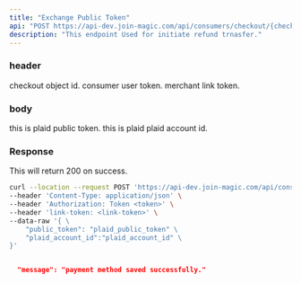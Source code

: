 ```yaml
---
title: "Exchange Public Token"
api: "POST https://api-dev.join-magic.com/api/consumers/checkout/{checkout_id}/exchange_public_token/"
description: "This endpoint Used for initiate refund trnasfer."
---
```


### header
<ParamField path="checkout_id" type="string">
  checkout object id.
</ParamField>

<ParamField header="Authorization" type="string">
  consumer user token.
</ParamField>

<ParamField header="link-token" type="string">
  merchant link token.
</ParamField>

### body
<ParamField body="public_token" type="string">
  this is plaid public token.
</ParamField>

<ParamField body="plaid_account_id" type="string">
  this is plaid plaid account id.
</ParamField>

### Response

<ResponseField name="success" type="number">
  This will return 200 on success.
</ResponseField>

<RequestExample>

```bash Example Request
curl --location --request POST 'https://api-dev.join-magic.com/api/consumers/checkout/{checkout_id}/exchange_public_token/' \
--header 'Content-Type: application/json' \
--header 'Authorization: Token <token>' \
--header 'link-token: <link-token>' \
--data-raw '{ \
    "public_token": "plaid_public_token" \
    "plaid_account_id":"plaid_account_id" \
}' 
```

</RequestExample>

<ResponseExample>

```json Response

  "message": "payment method saved successfully."
  
```

</ResponseExample>
